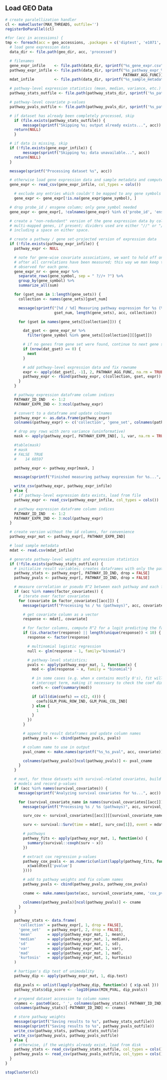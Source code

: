 ## Load GEO Data

```r
# create paralellization handler
cl <- makeCluster(MAX_THREADS, outfile='')
registerDoParallel(cl)

#for (acc in accessions) {
tmp <- foreach(acc = geo_accessions, .packages = c('diptest', 'e1071', 'fgsea', 'tidyverse', 'survival')) %dopar% {
  # load gene expression data
  data_dir <- file.path(geo_dir, acc, 'processed')

  # filenames
  gene_expr_infile    <- file.path(data_dir, sprintf("%s_gene_expr.csv", acc))
  pathway_expr_infile <- file.path(data_dir, sprintf("%s_pathway_expr_%s.csv", acc,
                                                     PATHWAY_AGG_FUNC))
  mdat_infile         <- file.path(data_dir, sprintf("%s_sample_metadata.csv", acc))

  # pathway-level expression statistics (mean, median, variance, etc.)
  pathway_stats_outfile <- file.path(pathway_stats_dir, sprintf('%s_pathway_stats.csv', acc))

  # pathway-level covariate p-values
  pathway_pvals_outfile <- file.path(pathway_pvals_dir, sprintf('%s_pathway_pvals.csv', acc))

  # if dataset has already been completely processed, skip 
	if (file.exists(pathway_stats_outfile)) {
		message(sprintf("Skipping %s; output already exists...", acc))
    return(NULL)
	}

  # if data is missing, skip
  if (!file.exists(gene_expr_infile)) {
		message(sprintf("Skipping %s; data unavailable...", acc))
    return(NULL)
  }

  message(sprintf("Processing dataset %s", acc))

  # otherwise load gene expression data and sample metadata and compute weights
  gene_expr <- read_csv(gene_expr_infile, col_types = cols())

	# exclude any entries which couldn't be mapped to any gene symbols
	gene_expr <- gene_expr[!is.na(gene_expr$gene_symbol), ]	

  # drop probe_id / ensgene column; only gene_symbol needed
  gene_expr <- gene_expr[, !colnames(gene_expr) %in% c('probe_id', 'ensgene')]

  # create a "non-redundant" version of the gene expression data by collapsing
  # multi-mapped genes, if present; dividers used are either "//" or "///", possibly
  # including a space on either space.

  # create a pathway / gene set-projected version of expression data
  if (!file.exists(pathway_expr_infile)) {
    pathway_expr <- NULL

    # note for gene-wise covariate associations, we want to hold off on this step until
    # after all correlations have been measured; this way we man keep the min/max value
    # observed for each gene.
    gene_expr_nr <- gene_expr %>%
      separate_rows(gene_symbol, sep = " ?//+ ?") %>%
      group_by(gene_symbol) %>%
      summarize_all(sum)

    for (gset_num in 1:length(gene_sets)) {
      collection <- names(gene_sets)[gset_num]

      message(sprintf("[%d / %d] Measuring pathway expression for %s (%s)...", 
                      gset_num, length(gene_sets), acc, collection))

      for (gset in names(gene_sets[[collection]])) {

        dat_gset <- gene_expr_nr %>%
          filter(gene_symbol %in% gene_sets[[collection]][[gset]])

        # if no genes from gene set were found, continue to next gene set
        if (nrow(dat_gset) == 0) {
          next
        }

        # add pathway-level expression data and fix rowname
        expr <- apply(dat_gset[, -1], 2, PATHWAY_AGG_FUNC, na.rm = TRUE)
        pathway_expr <- rbind(pathway_expr, c(collection, gset, expr))
      }
    }

    # pathway expression dataframe column indices
    PATHWAY_ID_IND   <- 1:2
    PATHWAY_EXPR_IND <- 3:ncol(pathway_expr)

    # convert to a dataframe and update colnames
    pathway_expr <- as.data.frame(pathway_expr)
    colnames(pathway_expr) <- c('collection', 'gene_set', colnames(pathway_expr)[PATHWAY_EXPR_IND])

    # drop any rows with zero variance (uninformative)
    mask <- apply(pathway_expr[, PATHWAY_EXPR_IND], 1, var, na.rm = TRUE) > 0

    #table(mask)
    # mask
    # FALSE  TRUE 
    #    14 60597 

    pathway_expr <- pathway_expr[mask, ]

    message(sprintf("Finished measuring pathway expression for %s...", acc))

    write_csv(pathway_expr, pathway_expr_infile)
  } else {
    # if pathway-level expression data exists, load from file
    pathway_expr <- read_csv(pathway_expr_infile, col_types = cols())

    # pathway expression dataframe column indices
    PATHWAY_ID_IND   <- 1:2
    PATHWAY_EXPR_IND <- 3:ncol(pathway_expr)
  }

  # create version without the id columns, for convenience
  pathway_expr_mat <- pathway_expr[, PATHWAY_EXPR_IND]

  # load sample metadata
  mdat <- read.csv(mdat_infile)

  # generate pathway-level weights and expression statistics
  if (!file.exists(pathway_stats_outfile)) {
    # initialize result variables; creates dataframes with only the pathway identifiers
    pathway_stats <- pathway_expr[, PATHWAY_ID_IND, drop = FALSE]
    pathway_pvals <- pathway_expr[, PATHWAY_ID_IND, drop = FALSE]

    # measure correlation or pseudo R^2 between each pathway and each factor covariate
    if (acc %in% names(factor_covariates)) {
      # iterate over factor covariates
      for (covariate in factor_covariates[[acc]]) {
        message(sprintf("Processing %s / %s (pathways)", acc, covariate))

        # get covariate column as a vector
        response <- mdat[, covariate]

        # for factor columns, compute R^2 for a logit predicting the factor level
        if (is.character(response) || length(unique(response)) < 10) {
          response <- factor(response)

          # multinomial logistic regression
          null <- glm(response ~ 1, family="binomial")

          # pathway-level statistics;
          pvals <- apply(pathway_expr_mat, 1, function(x) {
            mod <- glm(response ~ x, family = "binomial")

            # in some cases (e.g. when x contains mostly 0's), fit will only include an
            # intercept term, making it necessary to check the coef dimensions
            coefs <- coef(summary(mod))

            if (all(dim(coefs) == c(2, 4))) {
              coefs[GLM_PVAL_ROW_IND, GLM_PVAL_COL_IND]
            } else {
              1
            }
          })
        }

        # append to result dataframes and update column names
        pathway_pvals <- cbind(pathway_pvals, pvals)

        # column name to use in output
        pval_cname <- make.names(sprintf("%s_%s_pval", acc, covariate))

        colnames(pathway_pvals)[ncol(pathway_pvals)] <- pval_cname
      }
    }

    # next, for those datasets with survival-related covariates, build cox regression
    # models and record p-values
    if (acc %in% names(survival_covariates)) {
      message(sprintf("Analyzing survival covariates for %s...", acc))

      for (survival_covariate_name in names(survival_covariates[[acc]])) {
        message(sprintf("Processing %s / %s (pathways)", acc, survival_covariate_name))

        surv_cov <- survival_covariates[[acc]][[survival_covariate_name]]

        surv <- survival::Surv(time = mdat[, surv_cov[1]], event = mdat[, surv_cov[2]])

        # pathways
        pathway_fits <- apply(pathway_expr_mat, 1, function(x) {
          summary(survival::coxph(surv ~ x))
        })

        # extract cox regression p-values
        pathway_cox_pvals <- as.numeric(unlist(lapply(pathway_fits, function(x) {
          x$waldtest['pvalue']
        })))

        # add to pathway weights and fix column names
        pathway_pvals <- cbind(pathway_pvals, pathway_cox_pvals)

        cname <- make.names(paste(acc, survival_covariate_name, 'cox_pval', sep = '_'))

        colnames(pathway_pvals)[ncol(pathway_pvals)] <- cname
      }
    }

    pathway_stats <- data.frame(
      'collection' = pathway_expr[, 1, drop = FALSE],
      'gene_set'   = pathway_expr[, 2, drop = FALSE],
      'mean'       = apply(pathway_expr_mat, 1, mean),
      'median'     = apply(pathway_expr_mat, 1, median),
      'sd'         = apply(pathway_expr_mat, 1, sd),
      'var'        = apply(pathway_expr_mat, 1, var),
      'mad'        = apply(pathway_expr_mat, 1, mad),
      'kurtosis'   = apply(pathway_expr_mat, 1, kurtosis)
    )

    # hartigan's dip test of unimodality
    pathway_dip <- apply(pathway_expr_mat, 1, dip.test)

    dip_pvals <- unlist(lapply(pathway_dip, function(x) { x$p.val }))
    pathway_stats$dip_score <- -log10(pmax(MIN_PVAL, dip_pvals))

    # prepend dataset accession to column names
    cnames <- paste0(acc, '_', colnames(pathway_stats)[-PATHWAY_ID_IND])
    colnames(pathway_stats)[-PATHWAY_ID_IND] <- cnames

    # store pathway weights
    message(sprintf("Saving results to %s", pathway_stats_outfile))
    message(sprintf("Saving results to %s", pathway_pvals_outfile))
    write_csv(pathway_stats, pathway_stats_outfile)
    write_csv(pathway_pvals, pathway_pvals_outfile)
  } else {
    # otherwise, if the weights already exist, load from disk
    pathway_stats <- read_csv(pathway_stats_outfile, col_types = cols())
    pathway_pvals <- read_csv(pathway_pvals_outfile, col_types = cols())
  }
}

stopCluster(cl)
```

